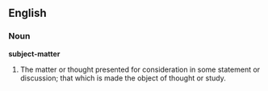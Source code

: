 ==English==

===Noun===

'''subject-matter'''

#The matter or thought presented for consideration in some statement or discussion; that which is made the object of thought or study.